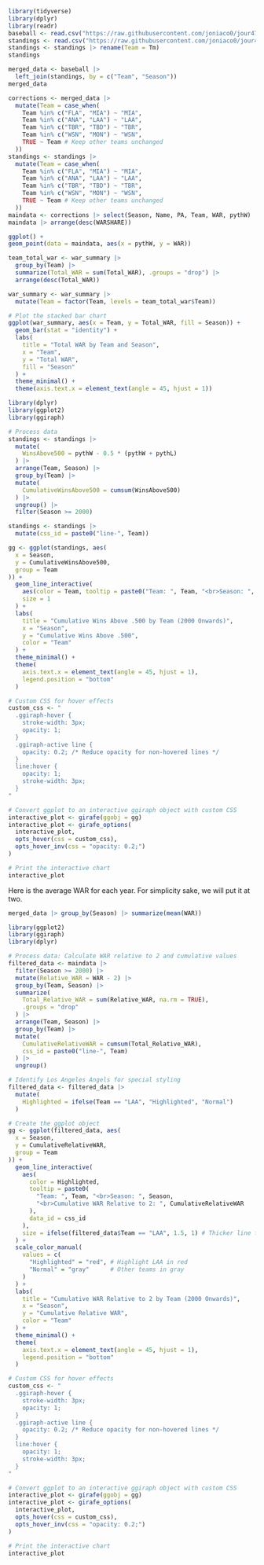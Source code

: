 ```r
library(tidyverse)
library(dplyr)
library(readr)
baseball <- read.csv("https://raw.githubusercontent.com/joniaco0/jour479x_fall_2024/refs/heads/main/data/WARdata.csv")
standings <- read.csv("https://raw.githubusercontent.com/joniaco0/jour479x_fall_2024/refs/heads/main/data/MLB_Data_with_Abbreviations%20-%20MLB_Data_with_Abbreviations.csv")
standings <- standings |> rename(Team = Tm)
standings
```
```r
merged_data <- baseball |>
  left_join(standings, by = c("Team", "Season"))
merged_data
```
```r
corrections <- merged_data |>
  mutate(Team = case_when(
    Team %in% c("FLA", "MIA") ~ "MIA",
    Team %in% c("ANA", "LAA") ~ "LAA",
    Team %in% c("TBR", "TBD") ~ "TBR",
    Team %in% c("WSN", "MON") ~ "WSN",
    TRUE ~ Team # Keep other teams unchanged
  ))
standings <- standings |>
  mutate(Team = case_when(
    Team %in% c("FLA", "MIA") ~ "MIA",
    Team %in% c("ANA", "LAA") ~ "LAA",
    Team %in% c("TBR", "TBD") ~ "TBR",
    Team %in% c("WSN", "MON") ~ "WSN",
    TRUE ~ Team # Keep other teams unchanged
  ))
maindata <- corrections |> select(Season, Name, PA, Team, WAR, pythW) |> mutate(WARSHARE = WAR/pythW)
maindata |> arrange(desc(WARSHARE))
```
```r
ggplot() +
geom_point(data = maindata, aes(x = pythW, y = WAR))
```
```r
team_total_war <- war_summary |>
  group_by(Team) |>
  summarize(Total_WAR = sum(Total_WAR), .groups = "drop") |>
  arrange(desc(Total_WAR))

war_summary <- war_summary |>
  mutate(Team = factor(Team, levels = team_total_war$Team))

# Plot the stacked bar chart
ggplot(war_summary, aes(x = Team, y = Total_WAR, fill = Season)) +
  geom_bar(stat = "identity") +
  labs(
    title = "Total WAR by Team and Season",
    x = "Team",
    y = "Total WAR",
    fill = "Season"
  ) +
  theme_minimal() +
  theme(axis.text.x = element_text(angle = 45, hjust = 1))
```
```r
library(dplyr)
library(ggplot2)
library(ggiraph)

# Process data
standings <- standings |>
  mutate(
    WinsAbove500 = pythW - 0.5 * (pythW + pythL) 
  ) |>
  arrange(Team, Season) |>
  group_by(Team) |>
  mutate(
    CumulativeWinsAbove500 = cumsum(WinsAbove500) 
  ) |>
  ungroup() |>
  filter(Season >= 2000) 

standings <- standings |>
  mutate(css_id = paste0("line-", Team))

gg <- ggplot(standings, aes(
  x = Season,
  y = CumulativeWinsAbove500,
  group = Team
)) +
  geom_line_interactive(
    aes(color = Team, tooltip = paste0("Team: ", Team, "<br>Season: ", Season, "<br>Cumulative Wins Above .500: ", CumulativeWinsAbove500), data_id = css_id),
    size = 1
  ) +
  labs(
    title = "Cumulative Wins Above .500 by Team (2000 Onwards)",
    x = "Season",
    y = "Cumulative Wins Above .500",
    color = "Team"
  ) +
  theme_minimal() +
  theme(
    axis.text.x = element_text(angle = 45, hjust = 1),
    legend.position = "bottom"
  )

# Custom CSS for hover effects
custom_css <- "
  .ggiraph-hover { 
    stroke-width: 3px; 
    opacity: 1; 
  }
  .ggiraph-active line {
    opacity: 0.2; /* Reduce opacity for non-hovered lines */
  }
  line:hover { 
    opacity: 1; 
    stroke-width: 3px; 
  }
"

# Convert ggplot to an interactive ggiraph object with custom CSS
interactive_plot <- girafe(ggobj = gg)
interactive_plot <- girafe_options(
  interactive_plot,
  opts_hover(css = custom_css),
  opts_hover_inv(css = "opacity: 0.2;")
)

# Print the interactive chart
interactive_plot


```

Here is the average WAR for each year. For simplicity sake, we will put it at two. 
```r
merged_data |> group_by(Season) |> summarize(mean(WAR))
```
```r
library(ggplot2)
library(ggiraph)
library(dplyr)

# Process data: Calculate WAR relative to 2 and cumulative values
filtered_data <- maindata |>
  filter(Season >= 2000) |>
  mutate(Relative_WAR = WAR - 2) |>
  group_by(Team, Season) |>
  summarize(
    Total_Relative_WAR = sum(Relative_WAR, na.rm = TRUE),
    .groups = "drop"
  ) |>
  arrange(Team, Season) |>
  group_by(Team) |>
  mutate(
    CumulativeRelativeWAR = cumsum(Total_Relative_WAR),
    css_id = paste0("line-", Team)
  ) |>
  ungroup()

# Identify Los Angeles Angels for special styling
filtered_data <- filtered_data |>
  mutate(
    Highlighted = ifelse(Team == "LAA", "Highlighted", "Normal")
  )

# Create the ggplot object
gg <- ggplot(filtered_data, aes(
  x = Season,
  y = CumulativeRelativeWAR,
  group = Team
)) +
  geom_line_interactive(
    aes(
      color = Highlighted,
      tooltip = paste0(
        "Team: ", Team, "<br>Season: ", Season, 
        "<br>Cumulative WAR Relative to 2: ", CumulativeRelativeWAR
      ),
      data_id = css_id
    ),
    size = ifelse(filtered_data$Team == "LAA", 1.5, 1) # Thicker line for Angels
  ) +
  scale_color_manual(
    values = c(
      "Highlighted" = "red", # Highlight LAA in red
      "Normal" = "gray"      # Other teams in gray
    )
  ) +
  labs(
    title = "Cumulative WAR Relative to 2 by Team (2000 Onwards)",
    x = "Season",
    y = "Cumulative Relative WAR",
    color = "Team"
  ) +
  theme_minimal() +
  theme(
    axis.text.x = element_text(angle = 45, hjust = 1),
    legend.position = "bottom"
  )

# Custom CSS for hover effects
custom_css <- "
  .ggiraph-hover { 
    stroke-width: 3px; 
    opacity: 1; 
  }
  .ggiraph-active line {
    opacity: 0.2; /* Reduce opacity for non-hovered lines */
  }
  line:hover { 
    opacity: 1; 
    stroke-width: 3px; 
  }
"

# Convert ggplot to an interactive ggiraph object with custom CSS
interactive_plot <- girafe(ggobj = gg)
interactive_plot <- girafe_options(
  interactive_plot,
  opts_hover(css = custom_css),
  opts_hover_inv(css = "opacity: 0.2;")
)

# Print the interactive chart
interactive_plot

```

